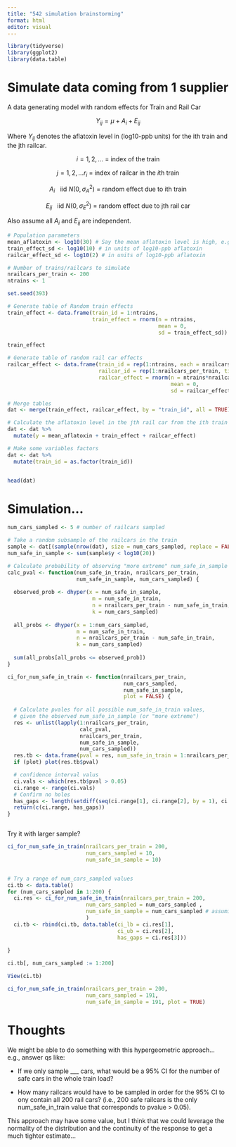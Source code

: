 ```yaml
---
title: "542 simulation brainstorming"
format: html
editor: visual
---
```


```r
library(tidyverse)
library(ggplot2)
library(data.table)
```

# Simulate data coming from 1 supplier

A data generating model with random effects for Train and Rail Car

$$
Y_{ij} = \mu  +A_i + E_{ij}
$$

Where $Y_{ij}$ denotes the aflatoxin level in (log10-ppb units) for the ith train and the jth railcar.

$$
i=1,2,... \text{  = index of the train}
$$

$$
j=1,2,...r_i \text{ = index of railcar in the } i\text{th train}
$$

$$
A_i \text{ ~ iid } N(0, \sigma^2_A) \text{ = random effect due to ith train}
$$

$$ E_{ij} \text{ ~ iid } N(0, \sigma^2_E) \text{ = random effect due to jth rail car} $$

Also assume all $A_i$ and $E_{ij}$ are independent.

```r
# Population parameters
mean_aflatoxin <- log10(30) # Say the mean aflatoxin level is high, e.g., 30 ppb (transformed to log10 units)
train_effect_sd <- log10(10) # in units of log10-ppb aflatoxin
railcar_effect_sd <- log10(2) # in units of log10-ppb aflatoxin

# Number of trains/railcars to simulate
nrailcars_per_train <- 200
ntrains <- 1

set.seed(393)

# Generate table of Random train effects
train_effect <- data.frame(train_id = 1:ntrains,
                           train_effect = rnorm(n = ntrains, 
                                                mean = 0, 
                                                sd = train_effect_sd))

train_effect

# Generate table of random rail car effects
railcar_effect <- data.frame(train_id = rep(1:ntrains, each = nrailcars_per_train),
                             railcar_id = rep(1:nrailcars_per_train, times = ntrains),
                             railcar_effect = rnorm(n = ntrains*nrailcars_per_train,
                                                    mean = 0, 
                                                    sd = railcar_effect_sd))

# Merge tables
dat <- merge(train_effect, railcar_effect, by = "train_id", all = TRUE)

# Calculate the aflatoxin level in the jth rail car from the ith train
dat <- dat %>% 
  mutate(y = mean_aflatoxin + train_effect + railcar_effect)

# Make some variables factors
dat <- dat %>% 
  mutate(train_id = as.factor(train_id))


head(dat)

```

# Simulation...

```r
num_cars_sampled <- 5 # number of railcars sampled

# Take a random subsample of the railcars in the train
sample <- dat[(sample(nrow(dat), size = num_cars_sampled, replace = FALSE)),]
num_safe_in_sample <- sum(sample$y < log10(20))

# Calculate probability of observing "more extreme" num_safe_in_sample for a given...
calc_pval <- function(num_safe_in_train, nrailcars_per_train, 
                      num_safe_in_sample, num_cars_sampled) {
  
  observed_prob <- dhyper(x = num_safe_in_sample,
                           m = num_safe_in_train,
                           n = nrailcars_per_train - num_safe_in_train,
                           k = num_cars_sampled)
  
  all_probs <- dhyper(x = 1:num_cars_sampled,
                      m = num_safe_in_train,
                      n = nrailcars_per_train - num_safe_in_train,
                      k = num_cars_sampled)
  
  sum(all_probs[all_probs <= observed_prob])
}

ci_for_num_safe_in_train <- function(nrailcars_per_train, 
                                     num_cars_sampled, 
                                     num_safe_in_sample,
                                     plot = FALSE) {
  
  # Calculate pvales for all possible num_safe_in_train values,
  # given the observed num_safe_in_sample (or "more extreme")
  res <- unlist(lapply(1:nrailcars_per_train, 
                       calc_pval, 
                       nrailcars_per_train, 
                       num_safe_in_sample, 
                       num_cars_sampled))
  res.tb <- data.frame(pval = res, num_safe_in_train = 1:nrailcars_per_train)
  if (plot) plot(res.tb$pval)

  # confidence interval valus
  ci.vals <- which(res.tb$pval > 0.05)
  ci.range <- range(ci.vals)
  # Confirm no holes
  has_gaps <- length(setdiff(seq(ci.range[1], ci.range[2], by = 1), ci.vals)) != 0
  return(c(ci.range, has_gaps))
}



```

Try it with larger sample?

```r
ci_for_num_safe_in_train(nrailcars_per_train = 200, 
                         num_cars_sampled = 10, 
                         num_safe_in_sample = 10)


# Try a range of num_cars_sampled values
ci.tb <- data.table()
for (num_cars_sampled in 1:200) {
  ci.res <- ci_for_num_safe_in_train(nrailcars_per_train = 200, 
                         num_cars_sampled = num_cars_sampled , 
                         num_safe_in_sample = num_cars_sampled # assuming all cars test clean
                         )
  ci.tb <- rbind(ci.tb, data.table(ci_lb = ci.res[1],
                                   ci_ub = ci.res[2],
                                   has_gaps = ci.res[3]))
  
}

ci.tb[, num_cars_sampled := 1:200]

View(ci.tb)

ci_for_num_safe_in_train(nrailcars_per_train = 200, 
                         num_cars_sampled = 191, 
                         num_safe_in_sample = 191, plot = TRUE)
```

# Thoughts

We might be able to do something with this hypergeometric approach... e.g., answer qs like:

-   If we only sample \_\_\_ cars, what would be a 95% CI for the number of safe cars in the whole train load?

-   How many railcars would have to be sampled in order for the 95% CI to ony contain all 200 rail cars? (i.e., 200 safe railcars is the only num_safe_in_train value that corresponds to pvalue \> 0.05).

This approach may have some value, but I think that we could leverage the normality of the distribution and the continuity of the response to get a much tighter estimate...
